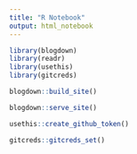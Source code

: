 ```yaml
---
title: "R Notebook"
output: html_notebook
---
```


```r
library(blogdown)
library(readr)
library(usethis)
library(gitcreds)
```


```r
blogdown::build_site()
```

```r
blogdown::serve_site()
```

```r
usethis::create_github_token()
```

```r
gitcreds::gitcreds_set()
```

